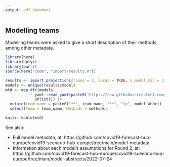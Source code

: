 ```yaml
---
output: pdf_document
---
```


## Modelling teams

Modelling teams were asked to give a short description of their methods, among other metadata. 

```r
library(here)
library(dplyr)
library(purrr)
source(here("code", "import-results.R"))

results <- import_projections(round = 2, local = TRUE, n_model_min = 3) 
models <- unique(results$model)
mtd <- map_dfr(models,
           ~ yaml::read_yaml(paste0("https://raw.githubusercontent.com/covid19-forecast-hub-europe/covid19-scenario-hub-europe/main/model-metadata/", .x, ".yml")) |> 
             unlist()) |> 
  mutate(team_name = paste0("**", team_name, "**", "\n", model_abbr)) |> 
  select(Team = team_name, Methods = methods)

knitr::kable(mtd)
```
See also: 

- Full model metadata, at: https://github.com/covid19-forecast-hub-europe/covid19-scenario-hub-europe/tree/main/model-metadata
- Information about each model's assumptions for Round 2, at: https://github.com/covid19-forecast-hub-europe/covid19-scenario-hub-europe/tree/main/model-abstracts/2022-07-24 
